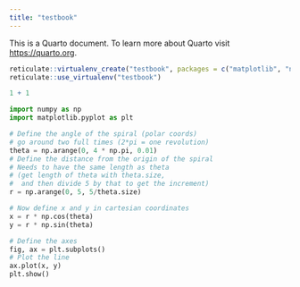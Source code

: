 ```yaml
---
title: "testbook"
---
```


This is a Quarto document. To learn more about Quarto visit <https://quarto.org>.

```r
reticulate::virtualenv_create("testbook", packages = c("matplotlib", "numpy"))
reticulate::use_virtualenv("testbook")
```

```r
1 + 1
```

```python
import numpy as np
import matplotlib.pyplot as plt

# Define the angle of the spiral (polar coords)
# go around two full times (2*pi = one revolution)
theta = np.arange(0, 4 * np.pi, 0.01)
# Define the distance from the origin of the spiral
# Needs to have the same length as theta 
# (get length of theta with theta.size, 
#  and then divide 5 by that to get the increment)
r = np.arange(0, 5, 5/theta.size)

# Now define x and y in cartesian coordinates
x = r * np.cos(theta)
y = r * np.sin(theta)

# Define the axes
fig, ax = plt.subplots()
# Plot the line
ax.plot(x, y)
plt.show()
```
